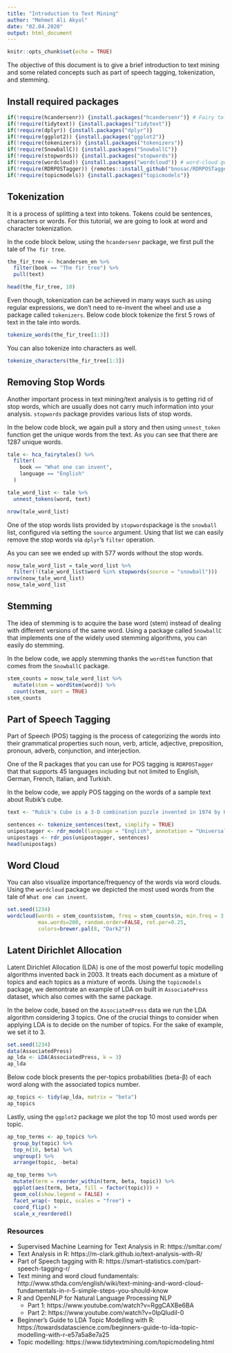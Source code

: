 ```yaml
---
title: "Introduction to Text Mining"
author: "Mehmet Ali Akyol"
date: "02.04.2020"
output: html_document
---
```


```r
knitr::opts_chunk$set(echo = TRUE)
```

The objective of this document is to give a brief introduction to text mining and some related concepts such as part of speech tagging, tokenization, and stemming.

## Install required packages
```r
if(!require(hcandersenr)) {install.packages("hcandersenr")} # Fairy tales and stories of H.C. Andersen
if(!require(tidytext)) {install.packages("tidytext")}
if(!require(dplyr)) {install.packages("dplyr")}
if(!require(ggplot2)) {install.packages("ggplot2")}
if(!require(tokenizers)) {install.packages("tokenizers")}
if(!require(SnowballC)) {install.packages("SnowballC")}
if(!require(stopwords)) {install.packages("stopwords")}
if(!require(wordcloud)) {install.packages("wordcloud")} # word-cloud generator 
if(!require(RDRPOSTagger)) {remotes::install_github("bnosac/RDRPOSTagger")} 
if(!require(topicmodels)) {install.packages("topicmodels")}
```

## Tokenization

It is a process of splitting a text into tokens. Tokens could be sentences, characters or words. For this tutorial, we are going to look at word and character tokenization.

In the code block below, using the `hcandersenr` package, we first pull the tale of `The fir tree`.

```r
the_fir_tree <- hcandersen_en %>%
  filter(book == "The fir tree") %>%
  pull(text)

head(the_fir_tree, 10)
```

Even though, tokenization can be achieved in many ways such as using regular expressions, we don't need to re-invent the wheel and use a package called `tokenizers`. Below code block tokenize the first 5 rows of text in the tale into words.

```r
tokenize_words(the_fir_tree[1:3])
```

You can also tokenize into characters as well.

```r
tokenize_characters(the_fir_tree[1:3])
```


## Removing Stop Words

Another important process in text mining/text analysis is to getting rid of stop words, which are usually does not carry much information into your analysis. `stopwords` package provides various lists of stop words. 

In the below code block, we again pull a story and then using `unnest_token` function get the unique words from the text. As you can see that there are 1287 unique words.

```r
tale <- hca_fairytales() %>%
  filter(
    book == "What one can invent",
    language == "English"
  )

tale_word_list <- tale %>%
  unnest_tokens(word, text)

nrow(tale_word_list)
```

One of the stop words lists provided by `stopwords`package is the `snowball` list, configured via setting the `source` argument. Using that list we can easily remove the stop words via `dplyr`'s `filter` operation. 

As you can see we ended up with 577 words without the stop words.

```r
nosw_tale_word_list = tale_word_list %>%
  filter(!(tale_word_list$word %in% stopwords(source = "snowball")))
nrow(nosw_tale_word_list)
nosw_tale_word_list
```


## Stemming

The idea of stemming is to acquire the base word (stem) instead of dealing with different versions of the same word. Using a package called `SnowballC` that implements one of the widely used stemming algorithms, you can easily do stemming.

In the below code, we apply stemming thanks the `wordStem` function that comes from the `SnowballC` package. 

```r
stem_counts = nosw_tale_word_list %>%
  mutate(stem = wordStem(word)) %>%
  count(stem, sort = TRUE)
stem_counts
```


## Part of Speech Tagging

Part of Speech (POS) tagging is the process of categorizing the words into their grammatical properties such noun, verb, article, adjective, preposition, pronoun, adverb, conjunction, and interjection.

One of the R packages that you can use for POS tagging is `RDRPOSTagger` that that supports 45 languages including but not limited to English, German, French, Italian, and Turkish.

In the below code, we apply POS tagging on the words of a sample text about Rubik's cube. 

```r
text <- "Rubik's Cube is a 3-D combination puzzle invented in 1974 by Hungarian sculptor and professor of architecture Ernő Rubik. Originally called the Magic Cube, the puzzle was licensed by Rubik to be sold by Ideal Toy Corp. in 1980 via businessman Tibor Laczi and Seven Towns founder Tom Kremer, and won the German Game of the Year special award for Best Puzzle that year. As of January 2009, 350 million cubes had been sold worldwide making it the world's top-selling puzzle game. It is widely considered to be the world's best-selling toy."

sentences <- tokenize_sentences(text, simplify = TRUE)
unipostagger <- rdr_model(language = "English", annotation = "UniversalPOS")
unipostags <- rdr_pos(unipostagger, sentences)
head(unipostags)
```


## Word Cloud

You can also visualize importance/frequency of the words via word clouds. Using the `wordcloud` package we depicted the most used words from the tale of `What one can invent`.

```r
set.seed(1234)
wordcloud(words = stem_counts$stem, freq = stem_counts$n, min.freq = 3,
          max.words=200, random.order=FALSE, rot.per=0.25, 
          colors=brewer.pal(8, "Dark2"))
```


## Latent Dirichlet Allocation

Latent Dirichlet Allocation (LDA) is one of the most powerful topic modelling algorithms invented back in 2003. It treats each document as a mixture of topics and each topics as a mixture of words. Using the `topicmodels` package, we demontrate an example of LDA on built in `AssociatePress` dataset, which also comes with the same package.

In the below code, based on the `AssociatedPress` data we run the LDA algorithm considering 3 topics. One of the crucial things to consider when applying LDA is to decide on the number of topics. For the sake of example, we set it to 3.

```r
set.seed(1234)
data(AssociatedPress)
ap_lda <- LDA(AssociatedPress, k = 3)
ap_lda
```

Below code block presents the per-topics probabilities (beta-β) of each word along with the associated topics number.

```r
ap_topics <- tidy(ap_lda, matrix = "beta")
ap_topics
```

Lastly, using the `ggplot2` package we plot the top 10 most used words per topic.

```r
ap_top_terms <- ap_topics %>%
  group_by(topic) %>%
  top_n(10, beta) %>%
  ungroup() %>%
  arrange(topic, -beta)

ap_top_terms %>%
  mutate(term = reorder_within(term, beta, topic)) %>%
  ggplot(aes(term, beta, fill = factor(topic))) +
  geom_col(show.legend = FALSE) +
  facet_wrap(~ topic, scales = "free") +
  coord_flip() +
  scale_x_reordered()
```



### Resources
- Supervised Machine Learning for Text Analysis in R: https://smltar.com/
- Text Analysis in R: https://m-clark.github.io/text-analysis-with-R/
- Part of Speech tagging with R: https://smart-statistics.com/part-speech-tagging-r/
- Text mining and word cloud fundamentals: http://www.sthda.com/english/wiki/text-mining-and-word-cloud-fundamentals-in-r-5-simple-steps-you-should-know
- R and OpenNLP for Natural Language Processing NLP
  * Part 1: https://www.youtube.com/watch?v=RggCAXBe6BA
  * Part 2: https://www.youtube.com/watch?v=0lpQludiI-0
- Beginner’s Guide to LDA Topic Modelling with R: https://towardsdatascience.com/beginners-guide-to-lda-topic-modelling-with-r-e57a5a8e7a25
- Topic modelling: https://www.tidytextmining.com/topicmodeling.html

